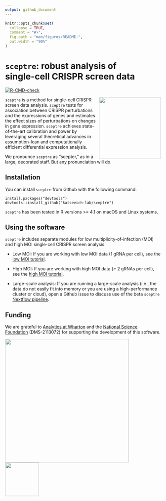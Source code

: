 ```yaml
---
output: github_document
---
```


<!-- README.md is generated from README.Rmd. Please edit that file -->

```r
knitr::opts_chunk$set(
  collapse = TRUE,
  comment = "#>",
  fig.path = "man/figures/README-",
  out.width = "90%"
)
```

# `sceptre`: robust analysis of <br>single-cell CRISPR screen data

<!-- badges: start -->

[![R-CMD-check](https://github.com/Katsevich-Lab/sceptre/workflows/R-CMD-check/badge.svg)](https://github.com/Katsevich-Lab/sceptre/actions)

<!-- badges: end -->

<img src="man/figures/hex.jpg" align="right" width="200"/>

`sceptre` is a method for single-cell CRISPR screen data analysis. `sceptre` tests for association between CRISPR perturbations and the expressions of genes and estimates the effect sizes of perturbations on changes in gene expression. `sceptre` achieves state-of-the-art calibration and power by leveraging several theoretical advances in assumption-lean and computationally efficient differential expression analysis.

We pronounce `sceptre` as "scepter," as in a large, decorated staff. But any pronunciation will do.

## Installation

You can install `sceptre` from Github with the following command:

```         
install.packages("devtools")
devtools::install_github("katsevich-lab/sceptre")
```

`sceptre` has been tested in R versions \>= 4.1 on macOS and Linux systems.

## Using the software

`sceptre` includes separate modules for low multiplicity-of-infection (MOI) and high MOI single-cell CRISPR screen analysis.

-   Low MOI: If you are working with low MOI data (1 gRNA per cell), see the [low MOI tutorial](https://katsevich-lab.github.io/sceptre/articles/lowmoi_tutorial.html).

-   High MOI: If you are working with high MOI data ($\geq$ 2 gRNAs per cell), see the [high MOI tutorial](https://katsevich-lab.github.io/sceptre/articles/highmoi_tutorial.html).

-   Large-scale analysis: If you are running a large-scale analysis (i.e., the data do not easily fit into memory or you are using a high-performance cluster or cloud), open a Github issue to discuss use of the beta `sceptre` [Nextflow pipeline](https://github.com/timothy-barry/sceptre-pipeline).

## Funding

We are grateful to [Analytics at Wharton](https://analytics.wharton.upenn.edu/) and the [National Science Foundation](https://www.nsf.gov/) (DMS-2113072) for supporting the development of this software.

<img src="man/figures/wharton_analytics.png" align="center" width="400"/>     <img src="man/figures/nsf.jpeg" align="center" width="109"/>
